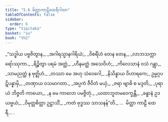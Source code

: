 ```yaml
---
title: "5.6 မိတ္တာကာဠီထေရီဂါထာ"
tableOfContents: false
sidebar:
  order: 6
type: "tipitaka"
basket: "su"
book: "th2"
---
```



<DynamicBreadcrumb />

<Division number="92" book="th2" e="ch" v="19" p="390">

<Paragraph number="139" type="verses" book="th2">
_“သဒ္ဓါယ ပဗ္ဗဇိတွာန,_  
_အဂါရသ္မာနဂါရိယံ;_  
_ဝိစရိံဟံ တေန တေန,_  
_လာဘသက္ကာရော်ဿုကာ._  

</Paragraph>

</Division>
<Division number="93" book="th2" e="ch" v="19" p="390">

<Paragraph number="140" type="verses" book="th2">
_ရိဉ္စိတွာ ပရမံ အတ္ထံ,_  
_ဟီနမတ္ထံ အသေဝိဟံ;_  
_ကိလေသာနံ ဝသံ ဂန္တွာ,_  
_သာမညတ္ထံ န ဗုဇ္ဈိဟံ._  

</Paragraph>

</Division>
<Division number="94" book="th2" e="ch" v="19" p="390">

<Paragraph number="141" type="verses" book="th2">
_တဿာ မေ အဟု သံဝေဂေါ,_  
_နိသိန္နာယ ဝိဟာရကေ;_  
ဥမ္မဂ္ဂပဋိပန္နာမှိ,_  
_တဏှာယ ဝသမာဂတာ._  

</Paragraph>

</Division>
<Division number="95" book="th2" e="ch" v="19" p="390">

<Paragraph number="142" type="verses" book="th2">
_အပ္ပကံ ဇီဝိတံ မယှံ,_  
_ဇရာ ဗျာဓိ စ မဒ္ဒတိ;_  
_ပုရာယံ ဘိဇ္ဇတိ ကာယော,_  
_န မေ ကာလော ပမဇ္ဇိတုံ._  

</Paragraph>

</Division>
<Division number="96" book="th2" e="ch" v="19" p="390">

<Paragraph number="143" type="verses" book="th2">
_ယထာဘူတမဝေက္ခန္တီ,_  
_ခန္ဓာနံ ဥဒယဗ္ဗယံ;_  
_ဝိမုတ္တစိတ္တာ ဥဋ္ဌာသိံ,_  
_ကတံ ဗုဒ္ဓဿ သာသနန်”တိ._  


</Paragraph>
</Division>

<Paragraph number="144" type="center" book="th2">
…  မိတ္တာ ကာဠီ ထေရီ… .
</Paragraph>